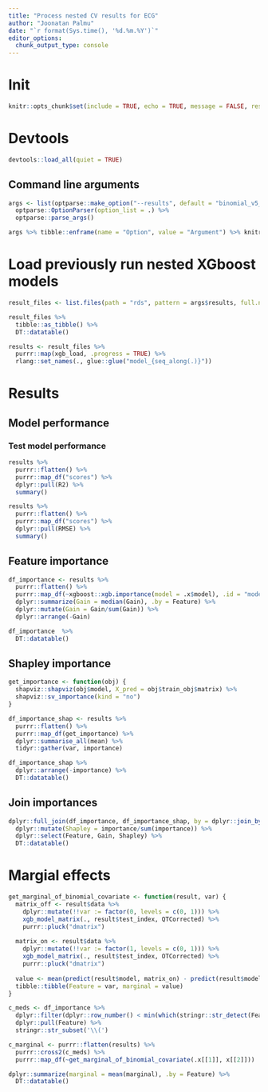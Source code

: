 ```yaml
---
title: "Process nested CV results for ECG"
author: "Joonatan Palmu"
date: "`r format(Sys.time(), '%d.%m.%Y')`"
editor_options: 
  chunk_output_type: console
---
```


# Init

```r
knitr::opts_chunk$set(include = TRUE, echo = TRUE, message = FALSE, results='asis', cache=FALSE, warning=FALSE, collapse = TRUE, error = TRUE)
```

# Devtools

```r
devtools::load_all(quiet = TRUE)
```

## Command line arguments

```r
args <- list(optparse::make_option("--results", default = "binomial_v5_full_[0-9]*.rds")) %>% 
  optparse::OptionParser(option_list = .) %>% 
  optparse::parse_args()
```

```r
args %>% tibble::enframe(name = "Option", value = "Argument") %>% knitr::kable()
```

# Load previously run nested XGboost models

```r
result_files <- list.files(path = "rds", pattern = args$results, full.names = TRUE) #%>% sample(5)
```

```r
result_files %>%
  tibble::as_tibble() %>% 
  DT::datatable()
```

```r
results <- result_files %>% 
  purrr::map(xgb_load, .progress = TRUE) %>%
  rlang::set_names(., glue::glue("model_{seq_along(.)}"))
```

# Results

## Model performance

### Test model performance

```r
results %>%
  purrr::flatten() %>%
  purrr::map_df("scores") %>%
  dplyr::pull(R2) %>%
  summary()
```

```r
results %>%
  purrr::flatten() %>%
  purrr::map_df("scores") %>%
  dplyr::pull(RMSE) %>%
  summary()
```

## Feature importance 

```r
df_importance <- results %>% 
  purrr::flatten() %>% 
  purrr::map_df(~xgboost::xgb.importance(model = .x$model), .id = "model") %>%
  dplyr::summarize(Gain = median(Gain), .by = Feature) %>% 
  dplyr::mutate(Gain = Gain/sum(Gain)) %>%
  dplyr::arrange(-Gain)
```

```r
df_importance  %>%
  DT::datatable()
```

## Shapley importance

```r
get_importance <- function(obj) {
  shapviz::shapviz(obj$model, X_pred = obj$train_obj$matrix) %>%
  shapviz::sv_importance(kind = "no") 
}
```


```r
df_importance_shap <- results %>%
  purrr::flatten() %>%
  purrr::map_df(get_importance) %>%
  dplyr::summarise_all(mean) %>%
  tidyr::gather(var, importance)
```

```r
df_importance_shap %>%
  dplyr::arrange(-importance) %>%
  DT::datatable()
```

## Join importances

```r
dplyr::full_join(df_importance, df_importance_shap, by = dplyr::join_by(Feature == var)) %>%
  dplyr::mutate(Shapley = importance/sum(importance)) %>%
  dplyr::select(Feature, Gain, Shapley) %>%
  DT::datatable()
```

# Margial effects

```r
get_marginal_of_binomial_covariate <- function(result, var) {
  matrix_off <- result$data %>%
    dplyr::mutate(!!var := factor(0, levels = c(0, 1))) %>%
    xgb_model_matrix(., result$test_index, QTCorrected) %>% 
    purrr::pluck("dmatrix")
  
  matrix_on <- result$data %>%
    dplyr::mutate(!!var := factor(1, levels = c(0, 1))) %>%
    xgb_model_matrix(., result$test_index, OTCorrected) %>%
    purrr::pluck("dmatrix")
  
  value <- mean(predict(result$model, matrix_on) - predict(result$model, matrix_off))
  tibble::tibble(Feature = var, marginal = value)
}
```

```r
c_meds <- df_importance %>%
  dplyr::filter(dplyr::row_number() < min(which(stringr::str_detect(Feature, "rbinom_")))) %>%
  dplyr::pull(Feature) %>%
  stringr::str_subset('\\(')
```

```r
c_marginal <- purrr::flatten(results) %>%
  purrr::cross2(c_meds) %>%
  purrr::map_df(~get_marginal_of_binomial_covariate(.x[[1]], x[[2]]))
```

```r
dplyr::summarize(marginal = mean(marginal), .by = Feature) %>%
  DT::datatable()
```
